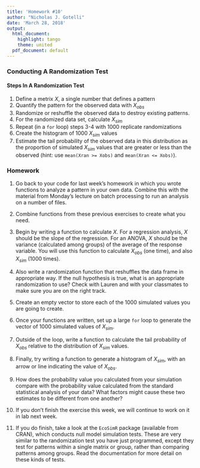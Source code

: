 ```yaml
---
title: 'Homework #10'
author: "Nicholas J. Gotelli"
date: 'March 28, 2018'
output:
  html_document:
    highlight: tango
    theme: united
  pdf_document: default
---
```


### Conducting A Randomization Test


#### Steps In A Randomization Test

1. Define a metrix $X$, a single number that defines a pattern
2. Quantify the pattern for the observed data with $X_{obs}$
3. Randomize or reshuffle the observed data to destroy existing patterns.
4. For the randomized data set, calculate $X_{sim}$
5. Repeat (in a `for` loop) steps 3-4 with 1000 replicate randomizations
6. Create the histogram of 1000 $X_{sim}$ values
7. Estimate the tail probability of the observed data in this distribution as the proportion of simulated $X_{sim}$ values that are greater or less than the observed (hint: use `mean(Xran >= Xobs)` and `mean(Xran <= Xobs)`).

### Homework

1. Go back to your code for last week's homework in which you wrote functions to analyze a pattern in your own data. Combine this with the material from Monday's lecture on batch processing to run an analysis on a number of files.

2. Combine functions from these previous exercises to create what you need.

3. Begin by writing a function to calculate $X$. For a regression analysis, $X$ should be the slope of the regression. For an ANOVA, $X$ should be the variance (calculated among groups) of the average of the response variable. You will use this function to calculate $X_{obs}$ (one time), and also $X_{sim}$ (1000 times).

5. Also write a randomization function that reshuffles the data frame in appropriate way. If the null hypothesis is true, what is an appropriate randomization to use? Check with Lauren and with your classmates to make sure you are on the right track.

6. Create an empty vector to store each of the 1000 simulated values you are going to create. 

7. Once your functions are written, set up a large `for` loop to generate the vector of 1000 simulated values of $X_{sim}$.

8. Outside of the loop, write a function to calculate the tail probability of $X_{obs}$ relative to the distribution of $X_{sim}$ values. 

9. Finally, try writing a function to generate a histogram of $X_{sim}$, with an arrow or line indicating the value of $X_{obs}$.

10. How does the probability value you calculated from your simulation compare with the probability value calculated from the standard statistical analysis of your data? What factors might cause these two estimates to be different from one another?

11. If you don't finish the exercise this week, we will continue to work on it in lab next week.

12. If you do finish, take a look at the `EcoSimR` package (available from CRAN), which conducts null model simulation tests. These are very similar to the randomization test you have just programmed, except they test for patterns within a single matrix or group, rather than comparing patterns among groups. Read the documentation for more detail on these kinds of tests.



